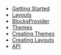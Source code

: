 
- [Getting Started](/docs)
- [Layouts](/docs/layouts)
- [BlocksProvider](/docs/blocks-provider)
- [Themes](/docs/themes)
- [Creating Themes](/docs/creating-themes)
- [Creating Layouts](/docs/creating-layouts)
- [API](/docs/api)
